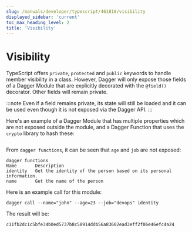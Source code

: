 ```yaml
---
slug: /manuals/developer/typescript/461818/visibility
displayed_sidebar: 'current'
toc_max_heading_level: 2
title: 'Visibility'
---
```



# Visibility


TypeScript offers `private`, `protected` and `public` keywords to handle member visibility in a class. However, Dagger will only expose those fields of a Dagger Module that are explicitly decorated with the `@field()` decorator. Other fields will remain private.

:::note
Even if a field remains private, its state will still be loaded and it can be used even though it is not exposed via the Dagger API.
:::

Here's an example of a Dagger Module that has multiple properties which are not exposed outside the module, and a Dagger Function that uses the `crypto` library to hash these:

```typescript file=./snippets/visibility/index.ts
```

From `dagger functions`, it can be seen that `age` and `job` are not exposed:

```shell
dagger functions
Name       Description
identity   Get the identity of the person based on its personal information.
name       Get the name of the person
```

Here is an example call for this module:

```shell
dagger call --name="john" --age=23 --job="devops" identity
```

The result will be:

```shell
c11fb2dc1c5bfe34b0ed5737b8c58914ddb56a83602ead3eff2f06e46efc4a24
```
